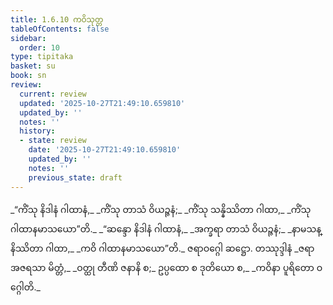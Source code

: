 ```yaml
---
title: 1.6.10 ကဝိသုတ္တ
tableOfContents: false
sidebar:
  order: 10
type: tipitaka
basket: su
book: sn
review:
  current: review
  updated: '2025-10-27T21:49:10.659810'
  updated_by: ''
  notes: ''
  history:
  - state: review
    date: '2025-10-27T21:49:10.659810'
    updated_by: ''
    notes: ''
    previous_state: draft
---
```



<ReviewStatus review={frontmatter.review} showDetails={true} />

<HypothesisAnnotation frontmatter={frontmatter} />

<DynamicBreadcrumb />

<Division number="60" book="sn" e="ch" v="18" p="288">

<Paragraph number="306" type="verses" book="sn">
_“ကိံသု နိဒါနံ ဂါထာနံ,_  
_ကိံသု တာသံ ဝိယဉ္ဇနံ;_  
_ကိံသု သန္နိဿိတာ ဂါထာ,_  
_ကိံသု ဂါထာနမာသယော”တိ._  

</Paragraph>

<Paragraph number="307" type="verses" book="sn">
_“ဆန္ဒော နိဒါနံ ဂါထာနံ,_  
_အက္ခရာ တာသံ ဝိယဉ္ဇနံ;_  
_နာမသန္နိဿိတာ ဂါထာ,_  
_ကဝိ ဂါထာနမာသယော”တိ._  


</Paragraph>
</Division>

<Paragraph number="308" type="center" book="sn">
ဇရာဝဂ္ဂေါ ဆဋ္ဌော.



</Paragraph>

<Paragraph number="309" type="center" book="sn">
တဿုဒ္ဒါနံ


</Paragraph>

<Paragraph number="310" type="verses" book="sn">
_ဇရာ အဇရသာ မိတ္တံ,_  
_ဝတ္ထု တီဏိ ဇနာနိ စ;_  
ဥပ္ပထော စ ဒုတိယော စ,_  
_ကဝိနာ ပူရိတော ဝဂ္ဂေါတိ._
</Paragraph>